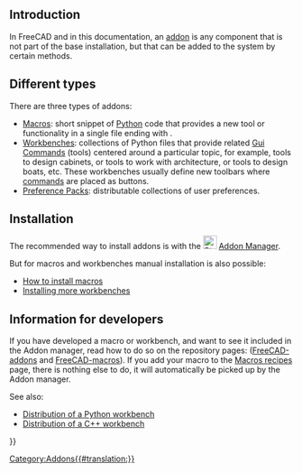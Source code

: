 <languages/>
{{TOCright}}
<translate>

== Introduction == <!--T:1-->

<!--T:2-->
In FreeCAD and in this documentation, an [[addon|addon]] is any component that is not part of the base installation, but that can be added to the system by certain methods.

== Different types == <!--T:11-->

<!--T:3-->
There are three types of addons:
* [[Macros|Macros]]: short snippet of [[Python|Python]] code that provides a new tool or functionality in a single file ending with {{incode|.FCMacro}}.
* [[External_workbenches|Workbenches]]: collections of Python files that provide related [[Gui_Command|Gui Commands]] (tools) centered around a particular topic, for example, tools to design cabinets, or tools to work with architecture, or tools to design boats, etc. These workbenches usually define new toolbars where [[Gui_Command|commands]] are placed as buttons.
* [[Preference_Packs|Preference Packs]]: distributable collections of user preferences. {{Version|0.20}}

== Installation == <!--T:7-->

<!--T:8-->
The recommended way to install addons is with the [[File:Std_AddonMgr.svg|24px]] [[Std_AddonMgr|Addon Manager]].

<!--T:9-->
But for macros and workbenches manual installation is also possible:
* [[How_to_install_macros|How to install macros]]
* [[Installing_more_workbenches|Installing more workbenches]]

== Information for developers == <!--T:13-->

<!--T:14-->
If you have developed a macro or workbench, and want to see it included in the Addon manager, read how to do so on the repository pages: ([https://github.com/FreeCAD/FreeCAD-addons/ FreeCAD-addons] and [https://github.com/FreeCAD/FreeCAD-macros/ FreeCAD-macros]). If you add your macro to the [[Macros_recipes|Macros recipes]] page, there is nothing else to do, it will automatically be picked up by the Addon manager.

<!--T:19-->
See also:
* [[Workbench_creation#Distribution|Distribution of a Python workbench]]
* [[Workbench_creation#Distribution_2|Distribution of a C++ workbench]]


</translate>
{{Userdocnavi{{#translation:}}}}
[[Category:Addons{{#translation:}}]]
